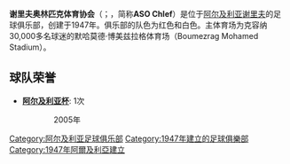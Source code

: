 {{Football club infobox |
  clubname = ASO車拉福|
  image    = |
  fullname = 谢里夫奥林匹克体育协会<br>足球俱乐部|
  nickname = |
  founded  = 1947年|
  ground   = {{link-en|默哈莫德·博美兹拉格体育场|Boumezrag Mohamed Stadium}}<br />[[阿尔及利亚|阿尔及利亚]], [[谢里夫|谢里夫]] |
  capacity = 15,000|
  chairman = {{flagicon|ALG}} Abdelkrim Medouar |
  manager  = {{flagicon|ALG}} Abdelkader Amrani |
  league   = [[阿爾及利亞足球乙級聯賽|阿爾及利亞足球乙級聯賽]] |
  season   = 2014–15 |
  position = 阿爾及甲，第 15 位（降班） |
  pattern_la1=|pattern_b1=|pattern_ra1=|
  leftarm1=FFFFFF|body1=FFFFFF|rightarm1=FFFFFF|shorts1=FFFFFF|socks1=FFFFFF|
  pattern_la2=|pattern_b2=|pattern_ra2=|
  leftarm2=FFFFFF|body2=FFFFFF|rightarm2=FFFFFF|shorts2=FFFFFF|socks2=FFFFFF|
}}

'''谢里夫奥林匹克体育协会'''（{{lang-fr|Association Sportive Olympique de Chlef}}；{{lang-ar|جمعية أولمبي الشلف}}，简称'''ASO Chlef'''）是位于[[阿尔及利亚|阿尔及利亚]][[谢里夫|谢里夫]]的足球俱乐部，创建于1947年。俱乐部的队色为红色和白色。主体育场为克容纳30,000多名球迷的默哈莫德·博美兹拉格体育场（Boumezrag Mohamed Stadium）。

== 球队荣誉 ==
* '''[[阿尔及利亚杯|阿尔及利亚杯]]''': 1次
:: 2005年
{{Algerian Championnat National}}

[[Category:阿尔及利亚足球俱乐部|Category:阿尔及利亚足球俱乐部]]
[[Category:1947年建立的足球俱樂部|Category:1947年建立的足球俱樂部]]
[[Category:1947年阿爾及利亞建立|Category:1947年阿爾及利亞建立]]